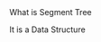 <SectionTitle>
    What is Segment Tree
</SectionTitle>

<LinksTable>
    <LinkRow source="MENDO" link_name="Zucko ne pie mleko" 
    link_url="https://mendo.mk" importance={2} />
</LinksTable>

<FocusProblem url="http://google.com" task="BABAB" source="CSES" 
difficulty={1} />

<SectionContent>
    It is a <Tag>Data Structure</Tag>
</SectionContent>
